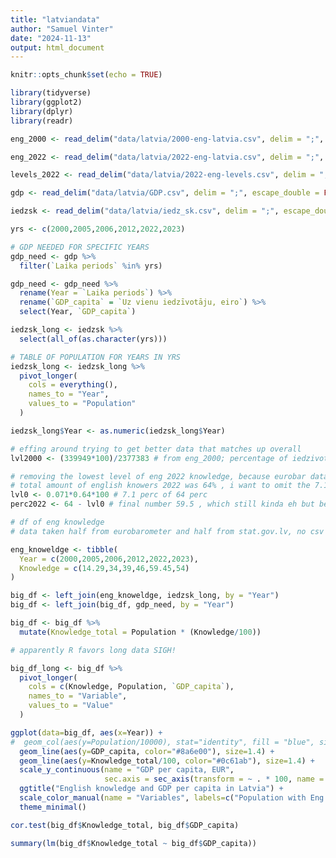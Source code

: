 ```yaml
---
title: "latviandata"
author: "Samuel Vinter"
date: "2024-11-13"
output: html_document
---
```


```r
knitr::opts_chunk$set(echo = TRUE)
```

```r
library(tidyverse)
library(ggplot2)
library(dplyr)
library(readr)
```

```r
eng_2000 <- read_delim("data/latvia/2000-eng-latvia.csv", delim = ";", escape_double = FALSE, trim_ws = TRUE)

eng_2022 <- read_delim("data/latvia/2022-eng-latvia.csv", delim = ";", escape_double = FALSE, trim_ws = TRUE)

levels_2022 <- read_delim("data/latvia/2022-eng-levels.csv", delim = ";", escape_double = FALSE, trim_ws = TRUE)

gdp <- read_delim("data/latvia/GDP.csv", delim = ";", escape_double = FALSE, trim_ws = TRUE)

iedzsk <- read_delim("data/latvia/iedz_sk.csv", delim = ";", escape_double = FALSE, trim_ws = TRUE)
```

```r
yrs <- c(2000,2005,2006,2012,2022,2023)
```

```r
# GDP NEEDED FOR SPECIFIC YEARS
gdp_need <- gdp %>%
  filter(`Laika periods` %in% yrs)

gdp_need <- gdp_need %>%
  rename(Year = `Laika periods`) %>%
  rename(`GDP_capita` = `Uz vienu iedzīvotāju, eiro`) %>%
  select(Year, `GDP_capita`)
```

```r
iedzsk_long <- iedzsk %>%
  select(all_of(as.character(yrs)))

# TABLE OF POPULATION FOR YEARS IN YRS
iedzsk_long <- iedzsk_long %>%
  pivot_longer(
    cols = everything(),
    names_to = "Year",
    values_to = "Population"
  )

iedzsk_long$Year <- as.numeric(iedzsk_long$Year)
```

```r
# effing around trying to get better data that matches up overall
lvl2000 <- (339949*100)/2377383 # from eng_2000; percentage of iedzivotaju kopskaits who prot angļu valodu - 14.29

# removing the lowest level of eng 2022 knowledge, because eurobar data specifies english on a conversational level
# total amount of english knowers 2022 was 64% , i want to omit the 7.1 that barely speaks eng
lvl0 <- 0.071*0.64*100 # 7.1 perc of 64 perc
perc2022 <- 64 - lvl0 # final number 59.5 , which still kinda eh but better
```


```r
# df of eng knowledge
# data taken half from eurobarometer and half from stat.gov.lv, no csv given this is manual transcription baby!

eng_knoweldge <- tibble(
  Year = c(2000,2005,2006,2012,2022,2023),
  Knowledge = c(14.29,34,39,46,59.45,54)
)
```

```r
big_df <- left_join(eng_knoweldge, iedzsk_long, by = "Year")
big_df <- left_join(big_df, gdp_need, by = "Year")

big_df <- big_df %>%
  mutate(Knowledge_total = Population * (Knowledge/100))
```

```r
# apparently R favors long data SIGH!

big_df_long <- big_df %>%
  pivot_longer(
    cols = c(Knowledge, Population, `GDP_capita`),
    names_to = "Variable",
    values_to = "Value"
  )
```


```r
ggplot(data=big_df, aes(x=Year)) +
#  geom_col(aes(y=Population/10000), stat="identity", fill = "blue", size = 1.4) +
  geom_line(aes(y=GDP_capita, color="#8a6e00"), size=1.4) +
  geom_line(aes(y=Knowledge_total/100, color="#0c61ab"), size=1.4) +
  scale_y_continuous(name = "GDP per capita, EUR",
                     sec.axis = sec_axis(transform = ~ . * 100, name = "Population*, count"))+
  ggtitle("English knowledge and GDP per capita in Latvia") +
  scale_color_manual(name = "Variables", labels=c("Population with Eng as a 2nd lang", "GDP per capita"), values = c("#0c61ab", "#8a6e00"))+
  theme_minimal()
```

```r
cor.test(big_df$Knowledge_total, big_df$GDP_capita)
```
```r
summary(lm(big_df$Knowledge_total ~ big_df$GDP_capita))
```

